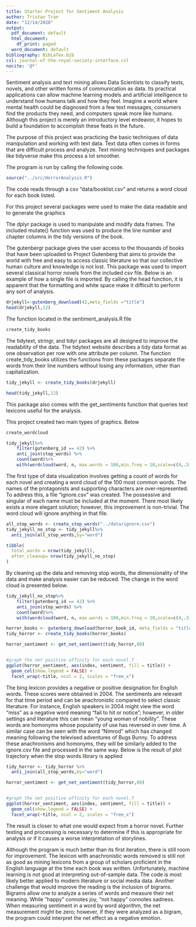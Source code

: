 ```yaml
---
title: Starter Project for Sentiment Analysis
author: Tristan Tran
date: "12/14/2020"
output:
  pdf_document: default
  html_document:
    df_print: paged
  word_document: default
bibliography: BibLaTex.bib
csl: journal-of-the-royal-society-interface.csl
nocite: '@*'
---
```



\section*{Introduction}
Sentiment analysis and text mining allows Data Scientists to classify texts, novels, and other written forms of communication as data. Its practical applications can allow machine learning models and artificial intelligence to understand how humans talk and how they feel. Imagine a world where mental health could be diagnosed from a few text messages, consumers find the products they need, and computers speak more like humans. Although this project is merely an introductory level endeavor, it hopes to build a foundation to accomplish these feats in the future. 

\section*{Purpose}
The purpose of this project was practicing the basic techniques of data manipulation and working with text data. Text data often comes in forms that are difficult process and analyze. Text mining techniques and packages like tidyverse make this process a lot smoother.

The program is run by calling the following code.
```r
source("../src/HorrorAnalysis.R")
```
The code reads through a csv "data/booklist.csv" and returns a word cloud for each book listed.

\section*{Important Packages}
For this project several packages were used to make the data readable and to generate the graphics


\subsection{dplyr}
The dplyr package is used to manipulate and modify data frames. The included mutate() function was used to produce the line number and chapter columns in the tidy versions of the book.

\subsection{gutenbergr}
The gutenbergr package gives the user access to the thousands of books that have been uploaded to Project Gutenberg that aims to provide the world with free and easy to access classic literature so that our collective human culture and knowledge is not lost. This package was used to import several classical horror novels from the included csv file. Below is an example of how a single file is imported. By calling the head function, it is apparent that the formatting and white space make it difficult to perform any sort of analysis.

```r
drjekyll<-gutenberg_download(42,meta_fields ="title")
head(drjekyll,12)
```



\subsection{Tidy Things}
The function located in the sentiment_analysis.R file

```r
create_tidy_books
```

The tidytext, stringr, and tidyr packages are all designed to improve the readability of the data. The tidytext website describes a tidy data format as one observation per row with one attribute per column. The function create_tidy_books utilizes the functions from these packages separate the words from their line numbers without losing any information, other than capitalization.

```r
tidy_jekyll <- create_tidy_books(drjekyll)

head(tidy_jekyll,12)
```
This package also comes with the get_sentiments function that queries text lexicons useful for the analysis.


\section{Graphics}
This project created two main types of graphics. Below
\subsection{Word Clouds}

```r
create_wordcloud
```
```r
tidy_jekyll%>%
    filter(gutenberg_id == 42) %>%
    anti_join(stop_words) %>%
    count(word)%>%
    with(wordcloud(word, n, max.words = 100,min.freq = 10,scale=c(4,.5)))

```
The first type of data visualization involves getting a count of words for each novel and creating a word cloud of the 100 most common words. The names of the protagonists and supporting characters are over-represented. To address this, a file "ignore.csv" was created. The possessive and singular of each name must be included at the moment. There most likely exists a more elegant solution; however, this improvement is non-trivial. The word cloud will ignore anything in that file.

```r
all_stop_words <- create_stop_words("../data/ignore.csv")
tidy_jekyll_no_stop <- tidy_jekyll%>%
  anti_join(all_stop_words,by="word")

tibble(
  total_words = nrow(tidy_jekyll),
  after_cleanup= nrow(tidy_jekyll_no_stop)
)
```
By cleaning up the data and removing stop words, the dimensionality of the data and make analysis easier can be reduced. The change in the word cloud is presented below.



```r
tidy_jekyll_no_stop%>%
    filter(gutenberg_id == 42) %>%
    anti_join(stop_words) %>%
    count(word)%>%
    with(wordcloud(word, n, max.words = 100,min.freq = 10,scale=c(4,.5)))

```

\subsection{Plot Progression and Trajectory}
\subsubsection{Figure: Trajectory Graph of Raw Text}
```r
horror_books <- gutenberg_download(horror_book_id, meta_fields = "title")
tidy_horror <- create_tidy_books(horror_books)

horror_sentiment <- get_net_sentiment(tidy_horror,80)


#graph the net positive affinity for each novel.f
ggplot(horror_sentiment, aes(index, sentiment, fill = title)) +
  geom_col(show.legend = FALSE) +
  facet_wrap(~title, ncol = 2, scales = "free_x")
```



The bing lexicon provides a negative or positive designation for English words. These scores were obtained in 2004. The sentiments are relevant for that time period and can be anachronistic compared to select classic literature. For instance, English speakers in 2004 might view the word "miss" as a negative word meaning "fail to hit or notice"; however, in older settings and literature this can mean "young woman of nobility". These words are homonyms whose popularity of use has reversed in over time. A similar case can be seen with the word "Nimrod" which has changed meaning following the televised adventures of Bugs Bunny. To address these anachronisms and homonyms, they will be similarly added to the ignore.csv file and processed in the same way. Below is the result of plot trajectory when the stop words library is applied

\subsubsection{Figure: Trajectory Graph of Cleaned Text}
```r

tidy_horror <- tidy_horror %>%
  anti_join(all_stop_words,by="word")

horror_sentiment <- get_net_sentiment(tidy_horror,80)


#graph the net positive affinity for each novel.f
ggplot(horror_sentiment, aes(index, sentiment, fill = title)) +
  geom_col(show.legend = FALSE) +
  facet_wrap(~title, ncol = 2, scales = "free_x")
```

The result is closer to what one would expect from a horror novel. Further testing and processing is necessary to determine if this is appropriate for analysis or if it causes a worse interpretation of storylines.


\section{Difficulties and Opportunities}
Although the program is much better than its first iteration, there is still room for improvement. The lexicon with anachronistic words removed is still not as good as mining lexicons from a group of scholars proficient in the English language at the time each book was written. Unfortunately, machine learning is not good at interpreting out-of-sample data. The code is most likely better applied to modern literature or social media data. Another challenge that would improve the reading is the inclusion of bigrams. Bigrams allow one to analyze a series of words and measure their net meaning. While "happy" connotes joy, "not happy" connotes sadness. When measuring sentiment in a word by word algorithm, the net measurement might be zero; however, if they were analyzed as a bigram, the program could interpret the net effect as a negative emotion.


\section{References}

